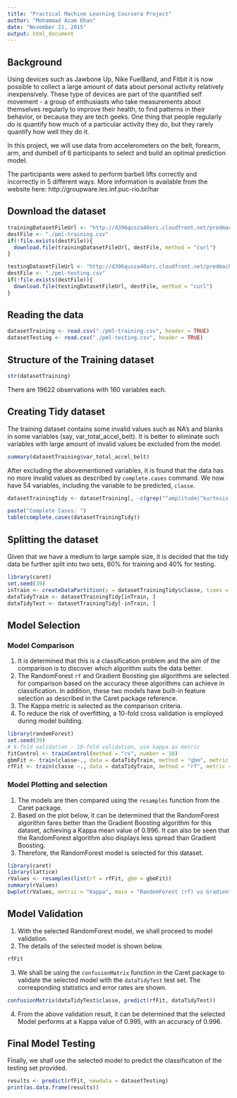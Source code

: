 ```yaml
---
title: "Practical Machine Learning Coursera Project"
author: "Mohammad Azam Khan"
date: "November 21, 2015"
output: html_document
---
```


## Background
Using devices such as Jawbone Up, Nike FuelBand, and Fitbit it is now possible to collect a large amount of data about personal activity relatively inexpensively. These type of devices are part of the quantified self movement - a group of enthusiasts who take measurements about themselves regularly to improve their health, to find patterns in their behavior, or because they are tech geeks. One thing that people regularly do is quantify how much of a particular activity they do, but they rarely quantify how well they do it.

In this project, we will use data from accelerometers on the belt, forearm, arm, and dumbell of 6 participants to select and build an optimal prediction model.

The participants were asked to perform barbell lifts correctly and incorrectly in 5 different ways. More information is available from the website here: http://groupware.les.inf.puc-rio.br/har

## Download the dataset
```r
trainingDatasetFileUrl <- "http://d396qusza40orc.cloudfront.net/predmachlearn/pml-training.csv"
destFile <- "./pml-training.csv"
if(!file.exists(destFile)){
  download.file(trainingDatasetFileUrl, destFile, method = "curl")
}

testingDatasetFileUrl <- "http://d396qusza40orc.cloudfront.net/predmachlearn/pml-testing.csv"
destFile <- "./pml-testing.csv"
if(!file.exists(destFile)){
  download.file(testingDatasetFileUrl, destFile, method = "curl")
}
```

## Reading the data
```r
datasetTraining <- read.csv("./pml-training.csv", header = TRUE)
datasetTesting <- read.csv("./pml-testing.csv", header = TRUE)
```

## Structure of the Training dataset
```r
str(datasetTraining)
```
There are 19622 observations with 160 variables each.  

## Creating Tidy dataset
The training dataset contains some invalid values such as NA's and blanks in some variables (say, var_total_accel_belt). It is better to eliminate such variables with large amount of invalid values be excluded from the model.

```r
summary(datasetTraining$var_total_accel_belt)
```

After excluding the abovementioned variables, it is found that the data has no more invalid values as described by `complete.cases` command. We now have 54 variables, including the variable to be predicted, `classe`.

```r
datasetTrainingTidy <- datasetTraining[, -c(grep("^amplitude|^kurtosis|^skewness|^avg|^cvtd_timestamp|^max|^min|^new_window|^raw_timestamp|^stddev|^var|^user_name|X", names(datasetTraining)))]

paste("Complete Cases: ")
table(complete.cases(datasetTrainingTidy))
```

## Splitting the dataset
Given that we have a medium to large sample size, it is decided that the tidy data be further split into two sets, 60% for training and 40% for testing.

```r
library(caret)
set.seed(39)
inTrain <- createDataPartition(y = datasetTrainingTidy$classe, times = 1, p = 0.6, list = FALSE)
dataTidyTrain <- datasetTrainingTidy[inTrain, ]
dataTidyTest <- datasetTrainingTidy[-inTrain, ]
```

## Model Selection
### Model Comparison
1. It is determined that this is a classification problem and the aim of the comparison is to discover which algorithm suits the data better.   
2. The RandomForest `rf` and Gradient Boosting `gbm` algorithms are selected for comparison based on the accuracy these algorithms can achieve in classification. In addition, these two models have built-in feature selection as described in the Caret package reference.  
3. The Kappa metric is selected as the comparison criteria.   
4. To reduce the risk of overfitting, a 10-fold cross validation is employed during model building.

```r
library(randomForest)
set.seed(39)
# k-fold validation - 10-fold validation, use kappa as metric
fitControl <- trainControl(method = "cv", number = 10)
gbmFit <- train(classe~., data = dataTidyTrain, method = "gbm", metric = "Kappa", trControl = fitControl, verbose = FALSE)
rfFit <- train(classe ~., data = dataTidyTrain, method = "rf", metric = "Kappa", trControl = fitControl)
```

### Model Plotting and selection
1. The models are then compared using the `resamples` function from the Caret package.
2. Based on the plot below, it can be determined that the RandomForest algorithm fares better than the Gradient Boosting algorithm for this dataset, achieving a Kappa mean value of 0.996. It can also be seen that the RandomForest algorithm also displays less spread than Gradient Boosting.
3. Therefore, the RandomForest model is selected for this dataset. 

```r
library(caret)
library(lattice)
rValues <- resamples(list(rf = rfFit, gbm = gbmFit))
summary(rValues)
bwplot(rValues, metric = "Kappa", main = "RandomForest (rf) vs Gradient Boosting (gbm)")
```

## Model Validation
1. With the selected RandomForest model, we shall proceed to model validation.  
2. The details of the selected model is shown below.

```r
rfFit
```

3. We shall be using the `confusionMatrix` function in the Caret package to validate the selected model with the `dataTidyTest` test set. The corresponding statistics and error rates are shown.  

```r
confusionMatrix(dataTidyTest$classe, predict(rfFit, dataTidyTest))
```

4. From the above validation result, it can be determined that the selected Model performs at a Kappa value of 0.995, with an accuracy of 0.996.

## Final Model Testing
Finally, we shall use the selected model to predict the classification of the testing set provided.

```r
results <- predict(rfFit, newdata = datasetTesting)
print(as.data.frame(results))
```